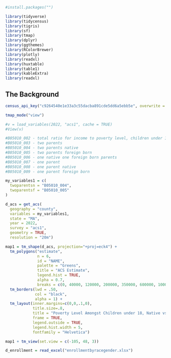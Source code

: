 ```r

#install.packages("")

library(tidyverse)
library(tidycensus)
library(tigris)
library(sf) 
library(tmap)
library(dplyr)
library(ggthemes)
library(RColorBrewer)
library(plotly)
library(readxl)
library(huxtable)
library(table1)
library(kableExtra)
library(readxl)

```

## The Background

```r

census_api_key("c9264540e1e33a3c55dacba891cde5dd6a5ebb5e", overwrite = TRUE)

tmap_mode("view")

#v = load_variables(2022, "acs1", cache = TRUE)
#View(v)

#B05010_002 - total ratio for income to poverty level, children under 18
#B05010_003 - two parents
#B05010_004 - two parents native
#B05010_005 - two parents foreign born
#B05010_006 - one native one foreign born parents
#B05010_007 - one parent
#B05010_008 - one parent native
#B05010_009 - one parent foreign born

my_variables1 = c(
  twoparentsn = "B05010_004",
  twoparentsf = "B05010_005"
)

d_acs = get_acs(
  geography = "county",
  variables = my_variables1, 
  state = "MA",
  year = 2022,
  survey = "acs1",
  geometry = TRUE,
  resolution = "20m")

map1 = tm_shape(d_acs, projection="+proj=eck4") + 
  tm_polygons("estimate",
              n = 6,
              id = "NAME",
              palette = "Greens",
              title = "ACS Estimate",
              legend.hist = TRUE,
              alpha = 0.7, 
              breaks = c(0, 40000, 120000, 200000, 350000, 600000, 1000000, 1500000)) + 
  tm_borders(lwd = .50, 
             col = "black",
             alpha = 1) +
  tm_layout(inner.margins=c(0,0,.1,0), 
            title.size=.8,
            title = "Poverty Level Amongst Children under 18, Native vs Foriegn born",
            frame = TRUE,
            legend.outside = TRUE,
            legend.hist.width = 5,
            fontfamily = "Helvetica") 

```


```r

map1 + tm_view(set.view = c(-105, 48, 3))


```

```r

d_enrollment = read_excel("enrollmentbyracegender.xlsx")



```
